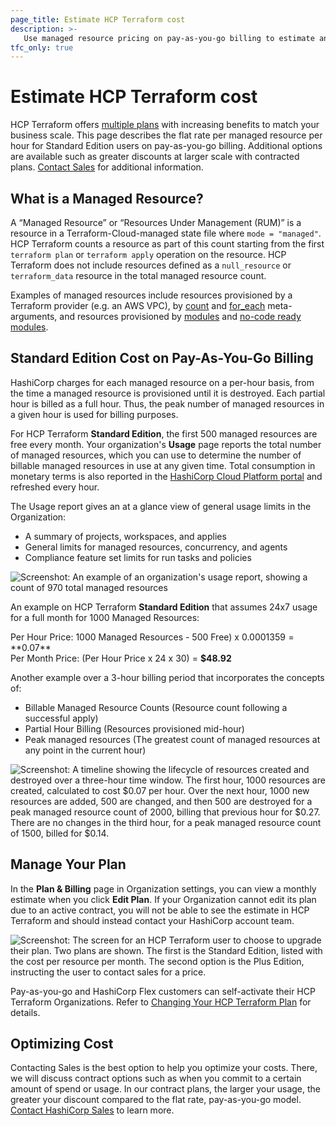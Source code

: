 ```yaml
---
page_title: Estimate HCP Terraform cost
description: >-
   Use managed resource pricing on pay-as-you-go billing to estimate and manage your costs on HCP Terraform or contact sales to optimize your costs.
tfc_only: true
---
```


# Estimate HCP Terraform cost

HCP Terraform offers [multiple plans](https://www.hashicorp.com/products/terraform/pricing) with increasing benefits to match your business scale. This page describes the flat rate per managed resource per hour for Standard Edition users on pay-as-you-go billing. Additional options are available such as greater discounts at larger scale with contracted plans. [Contact Sales](https://www.hashicorp.com/contact-sales) for additional information.

## What is a Managed Resource?

A “Managed Resource” or “Resources Under Management (RUM)” is a resource in a Terraform-Cloud-managed state file where `mode = "managed"`. HCP Terraform counts a resource as part of this count starting from the first `terraform plan` or `terraform apply` operation on the resource. HCP Terraform does not include resources defined as a `null_resource` or `terraform_data` resource in the total managed resource count.

Examples of managed resources include resources provisioned by a Terraform provider (e.g. an AWS VPC), by [count](/terraform/language/meta-arguments/count) and [for_each](/terraform/language/meta-arguments/for_each) meta-arguments, and resources provisioned by [modules](/terraform/language/modules) and [no-code ready modules](/terraform/cloud-docs/no-code-provisioning/module-design).  

## Standard Edition Cost on Pay-As-You-Go Billing

HashiCorp charges for each managed resource on a per-hour basis, from the time a managed resource is provisioned until it is destroyed. Each partial hour is billed as a full hour.  Thus, the peak number of managed resources in a given hour is used for billing purposes. 

For HCP Terraform **Standard Edition**, the first 500 managed resources are free every month. Your organization's **Usage** page reports the total number of managed resources, which you can use to determine the number of billable managed resources in use at any given time.  Total consumption in monetary terms is also reported in the [HashiCorp Cloud Platform portal](/hcp/docs/hcp/admin/billing#hcp-usage) and refreshed every hour.

The Usage report gives an at a glance view of general usage limits in the Organization:
- A summary of projects, workspaces, and applies
- General limits for managed resources, concurrency, and agents
- Compliance feature set limits for run tasks and policies

![Screenshot: An example of an organization's usage report, showing a count of 970 total managed resources](/img/docs/tfc-org-usage.png)

An example on HCP Terraform **Standard Edition** that assumes 24x7 usage for a full month for 1000 Managed Resources:

Per Hour Price: 1000 Managed Resources - 500 Free) x $0.0001359 = **$0.07**  
Per Month Price: (Per Hour Price x 24 x 30) = **$48.92**

Another example over a 3-hour billing period that incorporates the concepts of:
- Billable Managed Resource Counts (Resource count following a successful apply)
- Partial Hour Billing (Resources provisioned mid-hour)
- Peak managed resources  (The greatest count of managed resources at any point in the current hour)

![Screenshot: A timeline showing the lifecycle of resources created and destroyed over a three-hour time window. The first hour, 1000 resources are created, calculated to cost $0.07 per hour. Over the next hour, 1000 new resources are added, 500 are changed, and then 500 are destroyed for a peak managed resource count of 2000, billing that previous hour for $0.27. There are no changes in the third hour, for a peak managed resource count of 1500, billed for $0.14.](/img/docs/tfc-payg-example.png)

## Manage Your Plan

In the **Plan & Billing** page in Organization settings, you can view a monthly estimate when you click **Edit Plan**. If your Organization cannot edit its plan due to an active contract, you will not be able to see the estimate in HCP Terraform and should instead contact your HashiCorp account team.

![Screenshot: The screen for an HCP Terraform user to choose to upgrade their plan. Two plans are shown. The first is the Standard Edition, listed with the cost per resource per month. The second option is the Plus Edition, instructing the user to contact sales for a price.](/img/docs/tfc-upgrade-plan.png)

Pay-as-you-go and HashiCorp Flex customers can self-activate their HCP Terraform Organizations. Refer to [Changing Your HCP Terraform Plan](/terraform/cloud-docs/overview/change-plan) for details.

## Optimizing Cost

Contacting Sales is the best option to help you optimize your costs. There, we will discuss contract options such as when you commit to a certain amount of spend or usage. In our contract plans, the larger your usage, the greater your discount compared to the flat rate, pay-as-you-go model. [Contact HashiCorp Sales](https://www.hashicorp.com/contact-sales) to learn more.
